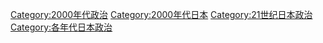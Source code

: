 [[Category:2000年代政治|Category:2000年代政治]]
[[Category:2000年代日本|Category:2000年代日本]]
[[Category:21世纪日本政治|Category:21世纪日本政治]]
[[Category:各年代日本政治|Category:各年代日本政治]]